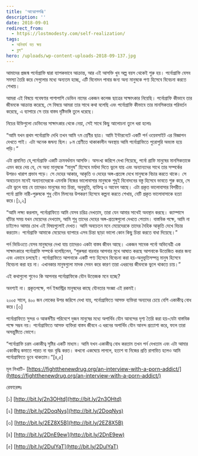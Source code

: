 ```yaml
---
title: 'আত্মোপলব্ধি'
description: ''
date: 2018-09-01
redirect_from:
  - https://lostmodesty.com/self-realization/
tags:
  - অনিবার্য যত ক্ষয়
  - ব্লগ"
hero: /uploads/wp-content-uploads-2018-09-137.jpg
---
```


আমাদের প্রজন্ম পর্নোগ্রাফি দ্বারা ব্যাপকভাবে আক্রান্ত, আর এই আসক্তি খুব অল্প বয়স থেকেই শুরু হয়। পর্নোগ্রাফি যেসব সমস্যা তৈরি করে সেগুলোর মধ্যে অন্যতম হচ্ছে, এটি বিনোদন পাবার জন্য অন্য মানুষকে পণ্য হিসেবে বিবেচনা করতে শেখায়।

আমরা এই বিষয়ে গবেষণার পাশাপাশি ডেভিন নামের একজন কলেজ ছাত্রের সাক্ষাৎকার নিয়েছি। পর্নোগ্রাফি কীভাবে তার জীবনকে আক্রান্ত করেছে, সে বিষয়ে আমরা তার সাথে কথা বলেছি এবং পর্নোগ্রাফি কীভাবে তার মানসিকতার পরিবর্তন করেছে, এ ব্যাপারে সে তার বাস্তব দৃষ্টিভঙ্গি তুলে ধরেছে।

নিচের উক্তিগুলো ডেভিনের সাক্ষাৎকার থেকে নেয়া, সেই সাথে কিছু আলোচনা তুলে ধরা হলোঃ

“আমি যখন প্রথম পর্নোগ্রাফি দেখি তখন আমি ৭ম শ্রেণীর ছাত্র। আমি ইন্টারনেটে একটি পর্ন ওয়েবসাইট এর বিজ্ঞাপন দেখতে পাই। এটা অনেক জঘন্য ছিল। ৮ম শ্রেণীতে থাকাকালীন অবস্থায় আমি পর্নোগ্রাফিতে পুরোপুরি অভ্যস্ত হয়ে পড়ি।”

এটা প্রমানিত যে,পর্নোগ্রাফি একটি ক্রমবর্ধমান আসক্তি। অসংখ্য জরিপে দেখা গিয়েছে, পর্নো গ্রাফি মানুষের মানসিকতাকে এমন করে দেয় যে, সে অন্য মানুষকে “মানুষ” হিসেবে মর্যাদা দিতে ভুলে যায় এবং অন্যান্যদের সাথে তার সম্পর্কের উপরও খারাপ প্রভাব পড়ে। সে দেহের আকার, আকৃতি ও দেহের অঙ্গ-প্রত্যঙ্গ দেখে মানুষকে বিচার করতে থাকে। সে অবচেতন মনেই অন্যান্যদেরকে এমনকি নিজের ভালোবাসার মানুষকে শুধুই বিনোদনের বস্তু হিসেবে ভাবতে শুরু করে, সে এটা ভুলে যায় যে তাদেরও মানুষের মত চিন্তা, অনুভূতি, ব্যক্তিত্ব ও আবেগ আছে। এটা প্রকৃত ভালোবাসার বিপরীত। পর্নো গ্রাফি নারী-পুরুষকে শুধু যৌন মিলনের উপকরণ হিসেবে কল্পনা করতে শেখায়, যেটি প্রকৃত ভালোবাসাকে হত্যা করে।\[১,২]

“আমি লক্ষ্য করলাম, পর্নোগ্রাফিতে আমি যেসব চরিত্র দেখতাম, তারা যেন আমার সাথেই অবস্থান করছে। ক্যাম্পাসে হাঁটার সময় যখন মেয়েদের দেখতাম, আমি শুধু তাদের দেহের অঙ্গ-প্রত্যঙ্গগুলো দেখতে পেতাম। বাস্তবিক পক্ষে, আমি না চাইলেও আমার চোখ এই বিষয়গুলোই দেখত। আমি অবচেতন মনে মেয়েদেরকে তাদের দৈহিক আকৃতি দেখে বিচার করতাম। পর্নোগ্রাফি আমাকে মেয়েদের ব্যাপারে এসব চিন্তা ছাড়া ভালো কোন কিছু চিন্তা করতে বাধা দিয়েছে।”

পর্ন ভিডিওতে যেসব মানুষদের দেখা যায় তাদেরও একটা বাস্তব জীবন আছে। একজন সাবেক পর্নো অভিনেত্রী এক সাক্ষাৎকারে পর্নোগ্রাফি সম্পর্কে বলেছিলেন, “পুরুষরা বারবার আপনার মুখে আঘাত করছে আপনাকে উত্তেজিত করার জন্য এবং এভাবে চলছেই। পর্নোগ্রাফিতে আপনাকে একটি পণ্য হিসেবে বিবেচনা করা হয়-অনুভূতিসম্পন্ন মানুষ হিসেবে বিবেচনা করা হয় না। এখানকার মানুষগুলো মাদক সেবন করে কারণ তারা এধরনের জীবনকে ভুলে থাকতে চায়।”

এই কথাগুলো শুনেও কি আপনার পর্নোগ্রাফিকে যৌন উত্তেজক মনে হচ্ছে?

অবশ্যই না। প্রকৃতপক্ষে, পর্ন ইন্ডাস্ট্রির মানুষদের কাছে যৌনতার সংজ্ঞা এই রকমই।

২০০৫ সালে, ৪০০ জন লোকের উপর জরিপে দেখা যায়, পর্নোগ্রাফিতে আসক্ত ব্যক্তিরা অন্যদের চেয়ে বেশি একাকীত্ব বোধ করে।\[৩]

পর্নোগ্রাফিতে সুন্দর ও আকর্ষণীয় পরিবেশে দুজন মানুষের মধ্যে অপার্থিব যৌন আনন্দের দৃশ্য তৈরি করা হয়-যেটা বাস্তবিক পক্ষে সম্ভব নয়। পর্নোগ্রাফিতে আসক্ত ব্যক্তিরা বাস্তব জীবনে এ ধরনের অপার্থিব যৌন আনন্দ প্রত্যাশা করে, ফলে তারা অসন্তুষ্টিতে ভোগে।

“পর্নোগ্রাফি চরম একাকীত্ব সৃষ্টির একটি মাধ্যম। আমি যখন একাকীত্ব বোধ করতাম তখন পর্ন দেখতাম এবং এটা আমার একাকীত্ব কমাতে পারত না বরং বৃদ্ধি করত। কখনো একঘেয়ে লাগলে, হতাশ বা নিজের প্রতি রাগান্বিত হলেও আমি পর্নোগ্রাফিতে ডুবে থাকতাম।”\[৪,৫]

মূল লিখাটি- [https://fightthenewdrug.org/an-interview-with-a-porn-addict/](https://fightthenewdrug.org/an-interview-with-a-porn-addict/)

রেফারেন্সঃ

\[১] [http://bit.ly/2n3OHtd](http://bit.ly/2n3OHtd)

\[২] [http://bit.ly/2DoqNys](http://bit.ly/2DoqNys)

\[৩] [http://bit.ly/2EZ8X5B](http://bit.ly/2EZ8X5B)

\[৪] [http://bit.ly/2DnE9ew](http://bit.ly/2DnE9ew)

\[৫] [http://bit.ly/2DulYaT](http://bit.ly/2DulYaT)
